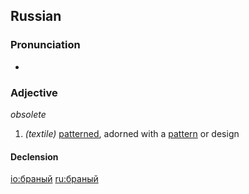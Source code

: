 ==Russian==
===Pronunciation===
* {{IPA|/ˈbranɨj/|lang=ru}}

===Adjective===
{{ru-adj|head=бра́ный}} ''obsolete''

# ''(textile)'' [[pattern]]ed, adorned with a [[pattern]] or design

====Declension====
{{ru-adjective1|бран|бра́н|||||о}}

[[io:браный]]
[[ru:браный]]